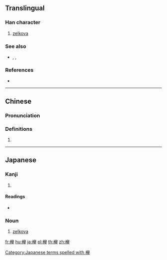 {{character info/new}}
{{also|榉|櫸|﨔}}
==Translingual==

===Han character===
{{Han char|rn=75|rad=木|as=17|sn=21|four=|canj=DHCQ,XDHCQ|ids=⿰木擧}}

# [[zelkova]]

===See also===
* {{l|mul|榉}}, {{l|mul|欟}}, {{l|mul|槻}}<!-- look like variants of the same character? -->

===References===
* {{Han ref|kx=0563.061|dkj=15883|hdz=21321.071|uh=6B05|ud=27397}}

----

==Chinese==
{{zh-forms}}

===Pronunciation===
{{zh-pron
|m=jǔ
|c=geoi2
|mc=
|oc=
|ma=
|cat=n
}}

===Definitions===
{{zh-hanzi}}

# {{rfdef|lang=zh}}

----

==Japanese==

===Kanji===
{{ja-kanji|grade=|rs=木17|style=ky|shin=﨔}}

# {{defn|lang=ja|sort=木17}}

====Readings====
* {{ja-readings|on=[[きょ]] (kyo)|kun=[[けやき]] (keyaki)}}

===Noun===
{{ja-noun|けやき|ケヤキ}}

# [[zelkova]]

[[Category:Japanese terms spelled with 欅]]

[[fr:欅]]
[[hu:欅]]
[[ja:欅]]
[[pl:欅]]
[[th:欅]]
[[zh:欅]]